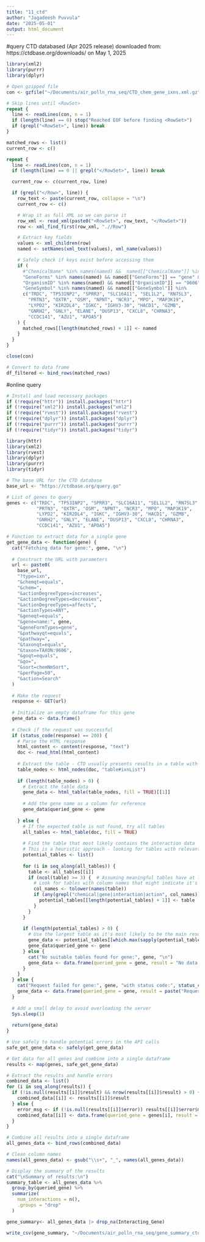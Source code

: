 ```yaml
---
title: "11_ctd"
author: "Jagadeesh Puvvula"
date: "2025-05-01"
output: html_document
---
```


#query CTD databased (Apr 2025 release) downloaded from: https://ctdbase.org/downloads/ on May 1, 2025
```r
library(xml2)
library(purrr)
library(dplyr)

# Open gzipped file
con <- gzfile("~/Documents/air_polln_rna_seq/CTD_chem_gene_ixns.xml.gz", "r")

# Skip lines until <RowSet>
repeat {
  line <- readLines(con, n = 1)
  if (length(line) == 0) stop("Reached EOF before finding <RowSet>")
  if (grepl("<RowSet>", line)) break
}

matched_rows <- list()
current_row <- c()

repeat {
  line <- readLines(con, n = 1)
  if (length(line) == 0 || grepl("</RowSet>", line)) break

  current_row <- c(current_row, line)

  if (grepl("</Row>", line)) {
    row_text <- paste(current_row, collapse = "\n")
    current_row <- c()

    # Wrap it as full XML so we can parse it
    row_xml <- read_xml(paste0("<RowSet>", row_text, "</RowSet>"))
    row <- xml_find_first(row_xml, ".//Row")

    # Extract key fields
    values <- xml_children(row)
    named <- setNames(xml_text(values), xml_name(values))

    # Safely check if keys exist before accessing them
    if (
      #"ChemicalName" %in% names(named) &&  named[["ChemicalName"]] %in% c("Air Pollutants",   "Particulate Matter", "Polycyclic Aromatic Hydrocarbons",  "Benzo(a)pyrene", "Smoke") &&
      "GeneForms" %in% names(named) && named[["GeneForms"]] == "gene" &&
      "OrganismID" %in% names(named) && named[["OrganismID"]] == "9606" &&
      "GeneSymbol" %in% names(named) && named[["GeneSymbol"]] %in% 
      c("TRDC", "TP53INP2", "SPRR3", "SLC16A11", "SEL1L2", "RN7SL3",
        "PRTN3", "OXTR", "OSM", "NPNT", "NCR3", "MPO", "MAP3K19",
        "LYPD2", "KIR2DL4", "IGKC", "IGHV3-30", "HACD1", "GZMB",
        "GNRH2", "GNLY", "ELANE", "DUSP13", "CXCL8", "CHRNA3",
        "CCDC141", "AZU1", "APOA5")
    ) {
      matched_rows[[length(matched_rows) + 1]] <- named
    }
  }
}

close(con)

# Convert to data frame
df_filtered <- bind_rows(matched_rows)
```

#online query
```r
# Install and load necessary packages
if (!require("httr")) install.packages("httr")
if (!require("xml2")) install.packages("xml2")
if (!require("rvest")) install.packages("rvest")
if (!require("dplyr")) install.packages("dplyr")
if (!require("purrr")) install.packages("purrr")
if (!require("tidyr")) install.packages("tidyr")

library(httr)
library(xml2)
library(rvest)
library(dplyr)
library(purrr)
library(tidyr)

# The base URL for the CTD database
base_url <- "https://ctdbase.org/query.go"

# List of genes to query
genes <- c("TRDC", "TP53INP2", "SPRR3", "SLC16A11", "SEL1L2", "RN7SL3",
           "PRTN3", "OXTR", "OSM", "NPNT", "NCR3", "MPO", "MAP3K19",
           "LYPD2", "KIR2DL4", "IGKC", "IGHV3-30", "HACD1", "GZMB",
           "GNRH2", "GNLY", "ELANE", "DUSP13", "CXCL8", "CHRNA3",
           "CCDC141", "AZU1", "APOA5")

# Function to extract data for a single gene
get_gene_data <- function(gene) {
  cat("Fetching data for gene:", gene, "\n")
  
  # Construct the URL with parameters
  url <- paste0(
    base_url,
    "?type=ixn",
    "&chemqt=equals",
    "&chem=",
    "&actionDegreeTypes=increases",
    "&actionDegreeTypes=decreases",
    "&actionDegreeTypes=affects",
    "&actionTypes=ANY",
    "&geneqt=equals",
    "&gene=name:", gene,
    "&geneFormTypes=gene",
    "&pathwayqt=equals",
    "&pathway=",
    "&taxonqt=equals",
    "&taxon=TAXON:9606",
    "&goqt=equals",
    "&go=",
    "&sort=chemNmSort",
    "&perPage=50",
    "&action=Search"
  )
  
  # Make the request
  response <- GET(url)
  
  # Initialize an empty dataframe for this gene
  gene_data <- data.frame()
  
  # Check if the request was successful
  if (status_code(response) == 200) {
    # Parse the HTML response
    html_content <- content(response, "text")
    doc <- read_html(html_content)
    
    # Extract the table - CTD usually presents results in a table with id="ixnList"
    table_nodes <- html_nodes(doc, "table#ixnList")
    
    if (length(table_nodes) > 0) {
      # Extract the table data
      gene_data <- html_table(table_nodes, fill = TRUE)[[1]]
      
      # Add the gene name as a column for reference
      gene_data$queried_gene <- gene
      
    } else {
      # If the expected table is not found, try all tables
      all_tables <- html_table(doc, fill = TRUE)
      
      # Find the table that most likely contains the interaction data
      # This is a heuristic approach - looking for tables with relevant columns
      potential_tables <- list()
      
      for (i in seq_along(all_tables)) {
        table <- all_tables[[i]]
        if (ncol(table) >= 3) {  # Assuming meaningful tables have at least 3 columns
          # Look for tables with column names that might indicate it's the interaction table
          col_names <- tolower(names(table))
          if (any(grepl("chemical|gene|interaction|action", col_names))) {
            potential_tables[[length(potential_tables) + 1]] <- table
          }
        }
      }
      
      if (length(potential_tables) > 0) {
        # Use the largest table as it's most likely to be the main results table
        gene_data <- potential_tables[[which.max(sapply(potential_tables, nrow))]]
        gene_data$queried_gene <- gene
      } else {
        cat("No suitable tables found for gene:", gene, "\n")
        gene_data <- data.frame(queried_gene = gene, result = "No data found")
      }
    }
  } else {
    cat("Request failed for gene:", gene, "with status code:", status_code(response), "\n")
    gene_data <- data.frame(queried_gene = gene, result = paste("Request failed with status", status_code(response)))
  }
  
  # Add a small delay to avoid overloading the server
  Sys.sleep(1)
  
  return(gene_data)
}

# Use safely to handle potential errors in the API calls
safe_get_gene_data <- safely(get_gene_data)

# Get data for all genes and combine into a single dataframe
results <- map(genes, safe_get_gene_data)

# Extract the results and handle errors
combined_data <- list()
for (i in seq_along(results)) {
  if (!is.null(results[[i]]$result) && nrow(results[[i]]$result) > 0) {
    combined_data[[i]] <- results[[i]]$result
  } else {
    error_msg <- if (!is.null(results[[i]]$error)) results[[i]]$error$message else "Unknown error"
    combined_data[[i]] <- data.frame(queried_gene = genes[i], result = paste("Error:", error_msg))
  }
}

# Combine all results into a single dataframe
all_genes_data <- bind_rows(combined_data)

# Clean column names
names(all_genes_data) <- gsub("\\s+", "_", names(all_genes_data))

# Display the summary of the results
cat("\nSummary of results:\n")
summary_table <- all_genes_data %>%
  group_by(queried_gene) %>%
  summarize(
    num_interactions = n(),
    .groups = "drop"
  )

gene_summary<- all_genes_data |> drop_na(Interacting_Gene)

write_csv(gene_summary, "~/Documents/air_polln_rna_seq/gene_summary_ctd.csv")
```




